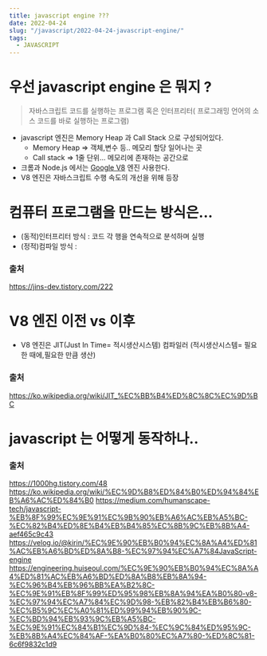 ```yaml
---
title: javascript engine ??? 
date: 2022-04-24
slug: "/javascript/2022-04-24-javascript-engine/"
tags:
  - JAVASCRIPT
--- 
```



# 우선 javascript engine 은 뭐지 ?
>  자바스크립트 코드를 실행하는 프로그램 혹은 인터프리터( 프로그래밍 언어의 소스 코드를 바로 실행하는 프로그램)
* javascript 엔진은 Memory Heap 과 Call Stack 으로 구성되어있다.
  * Memory Heap => 객체,변수 등.. 메모리 할당 일어나는 곳
  * Call stack => 1줄 단위... 메모리에 존재하는 공간으로 
* 크롬과  Node.js 에서는 [Google V8](https://v8.dev/) 엔진 사용한다.
* V8 엔진은 자바스크립트 수행 속도의 개선을 위해 등장


# 컴퓨터 프로그램을 만드는 방식은... 
* (동적)인터프리터 방식 : 코드 각 행을 연속적으로 분석하며 실행
* (정적)컴파일 방식 :
### 출처 
  https://jins-dev.tistory.com/222
  

# V8 엔진 이전 vs 이후
* V8 엔진은 JIT(Just In Time= 적시생산시스템) 컴파일러
  (적시생산시스템= 필요한 때에,필요한 만큼 생산)
### 출처
https://ko.wikipedia.org/wiki/JIT_%EC%BB%B4%ED%8C%8C%EC%9D%BC

# javascript 는 어떻게 동작하나..

### 출처

https://1000hg.tistory.com/48
https://ko.wikipedia.org/wiki/%EC%9D%B8%ED%84%B0%ED%94%84%EB%A6%AC%ED%84%B0
https://medium.com/humanscape-tech/javascript-%EB%8F%99%EC%9E%91%EC%9B%90%EB%A6%AC%EB%A5%BC-%EC%82%B4%ED%8E%B4%EB%B4%85%EC%8B%9C%EB%8B%A4-aef465c9c43
https://velog.io/@kirin/%EC%9E%90%EB%B0%94%EC%8A%A4%ED%81%AC%EB%A6%BD%ED%8A%B8-%EC%97%94%EC%A7%84JavaScript-engine
https://engineering.huiseoul.com/%EC%9E%90%EB%B0%94%EC%8A%A4%ED%81%AC%EB%A6%BD%ED%8A%B8%EB%8A%94-%EC%96%B4%EB%96%BB%EA%B2%8C-%EC%9E%91%EB%8F%99%ED%95%98%EB%8A%94%EA%B0%80-v8-%EC%97%94%EC%A7%84%EC%9D%98-%EB%82%B4%EB%B6%80-%EC%B5%9C%EC%A0%81%ED%99%94%EB%90%9C-%EC%BD%94%EB%93%9C%EB%A5%BC-%EC%9E%91%EC%84%B1%EC%9D%84-%EC%9C%84%ED%95%9C-%EB%8B%A4%EC%84%AF-%EA%B0%80%EC%A7%80-%ED%8C%81-6c6f9832c1d9